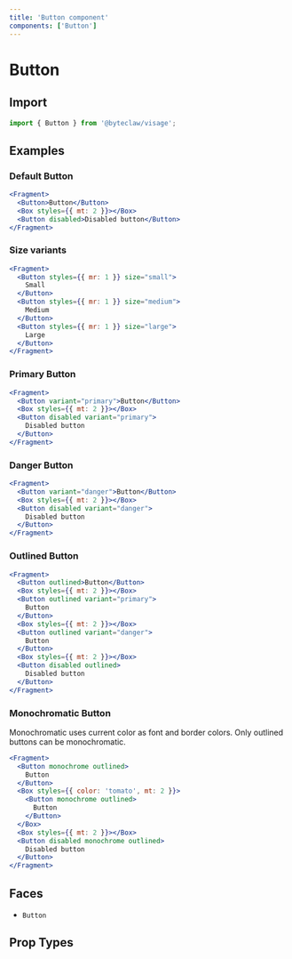 ```yaml
---
title: 'Button component'
components: ['Button']
---
```


# Button

## Import

```js transpile=false
import { Button } from '@byteclaw/visage';
```

## Examples

### Default Button

```jsx live=true
<Fragment>
  <Button>Button</Button>
  <Box styles={{ mt: 2 }}></Box>
  <Button disabled>Disabled button</Button>
</Fragment>
```

### Size variants

```jsx live=true
<Fragment>
  <Button styles={{ mr: 1 }} size="small">
    Small
  </Button>
  <Button styles={{ mr: 1 }} size="medium">
    Medium
  </Button>
  <Button styles={{ mr: 1 }} size="large">
    Large
  </Button>
</Fragment>
```

### Primary Button

```jsx live=true
<Fragment>
  <Button variant="primary">Button</Button>
  <Box styles={{ mt: 2 }}></Box>
  <Button disabled variant="primary">
    Disabled button
  </Button>
</Fragment>
```

### Danger Button

```jsx live=true
<Fragment>
  <Button variant="danger">Button</Button>
  <Box styles={{ mt: 2 }}></Box>
  <Button disabled variant="danger">
    Disabled button
  </Button>
</Fragment>
```

### Outlined Button

```jsx live=true
<Fragment>
  <Button outlined>Button</Button>
  <Box styles={{ mt: 2 }}></Box>
  <Button outlined variant="primary">
    Button
  </Button>
  <Box styles={{ mt: 2 }}></Box>
  <Button outlined variant="danger">
    Button
  </Button>
  <Box styles={{ mt: 2 }}></Box>
  <Button disabled outlined>
    Disabled button
  </Button>
</Fragment>
```

### Monochromatic Button

Monochromatic uses current color as font and border colors. Only outlined buttons can be monochromatic.

```jsx live=true
<Fragment>
  <Button monochrome outlined>
    Button
  </Button>
  <Box styles={{ color: 'tomato', mt: 2 }}>
    <Button monochrome outlined>
      Button
    </Button>
  </Box>
  <Box styles={{ mt: 2 }}></Box>
  <Button disabled monochrome outlined>
    Disabled button
  </Button>
</Fragment>
```

## Faces

- `Button`

## Prop Types

<PropTypes component="Button" />
